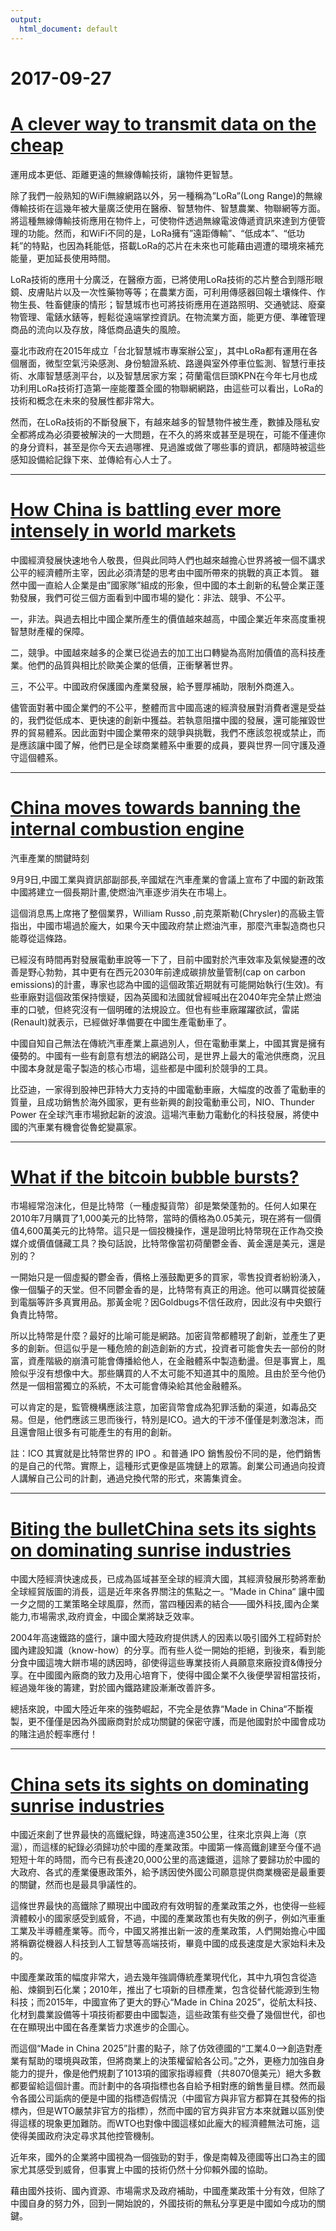 ```yaml
---
output:
  html_document: default
---
```

# 2017-09-27 {-}

# [A clever way to transmit data on the cheap](https://www.economist.com/news/science-and-technology/21728866-long-range-frugal-new-chip-could-be-just-what-smart-city-needs-clever-way)

運用成本更低、距離更遠的無線傳輸技術，讓物件更智慧。

除了我們一般熟知的WiFi無線網路以外，另一種稱為"LoRa"(Long Range)的無線傳輸技術在這幾年被大量廣泛使用在醫療、智慧物件、智慧農業、物聯網等方面。將這種無線傳輸技術應用在物件上，可使物件透過無線電波傳遞資訊來達到方便管理的功能。然而，和WiFi不同的是，LoRa擁有"遠距傳輸"、"低成本"、"低功耗"的特點，也因為耗能低，搭載LoRa的芯片在未來也可能藉由週遭的環境來補充能量，更加延長使用時間。

LoRa技術的應用十分廣泛，在醫療方面，已將使用LoRa技術的芯片整合到隱形眼鏡、皮膚貼片以及一次性藥物等等；在農業方面，可利用傳感器回報土壤條件、作物生長、牲畜健康的情形；智慧城市也可將技術應用在道路照明、交通號誌、廢棄物管理、電錶水錶等，輕鬆從遠端掌控資訊。在物流業方面，能更方便、準確管理商品的流向以及存放，降低商品遺失的風險。

臺北市政府在2015年成立「台北智慧城市專案辦公室」，其中LoRa都有運用在各個層面，微型空氣污染感測、身份驗證系統、路邊與室外停車位監測、智慧行車技術、水庫智慧感測平台，以及智慧居家方案；荷蘭電信巨頭KPN在今年七月也成功利用LoRa技術打造第一座能覆蓋全國的物聯網網路，由這些可以看出，LoRa的技術和概念在未來的發展性都非常大。

然而，在LoRa技術的不斷發展下，有越來越多的智慧物件被生產，數據及隱私安全都將成為必須要被解決的一大問題，在不久的將來或甚至是現在，可能不僅連你的身分資料，甚至是你今天去過哪裡、見過誰或做了哪些事的資訊，都隨時被這些感知設備給記錄下來、並傳給有心人士了。

***
# [How China is battling ever more intensely in world markets](https://www.economist.com/news/leaders/21729430-does-it-play-fair-how-china-battling-ever-more-intensely-world-markets)

中國經濟發展快速地令人敬畏，但與此同時人們也越來越擔心世界將被一個不講求公平的經濟體所主宰，因此必須清楚的思考由中國所帶來的挑戰的真正本質。
雖然中國一直給人企業是由"國家隊"組成的形象，但中國的本土創新的私營企業正蓬勃發展，我們可從三個方面看到中國市場的變化：非法、競爭、不公平。

一，非法。與過去相比中國企業所產生的價值越來越高，中國企業近年來高度重視智慧財產權的保障。

二，競爭。中國越來越多的企業已從過去的加工出口轉變為高附加價值的高科技產業。他們的品質與相比於歐美企業的低價，正衝擊著世界。

三，不公平。中國政府保護國內產業發展，給予豐厚補助，限制外商進入。

儘管面對著中國企業們的不公平，整體而言中國高速的經濟發展對消費者還是受益的，我們從低成本、更快速的創新中獲益。若執意阻擋中國的發展，還可能摧毀世界的貿易體系。因此面對中國企業帶來的競爭與挑戰，我們不應該忽視或禁止，而是應該讓中國了解，他們已是全球商業體系中重要的成員，要與世界一同守護及遵守這個體系。

***
# [China moves towards banning the internal combustion engine](https://www.economist.com/news/business/21728980-its-government-developing-plan-phase-out-vehicles-powered-fossil-fuels-china-moves)

汽車產業的關鍵時刻

9月9日,中國工業與資訊部副部長,辛國斌在汽車產業的會議上宣布了中國的新政策
中國將建立一個長期計畫,使燃油汽車逐步消失在市場上。

這個消息馬上席捲了整個業界，William Russo ,前克萊斯勒(Chrysler)的高級主管指出，中國市場過於龐大，如果今天中國政府禁止燃油汽車，那麼汽車製造商也只能尊從這條路。

已經沒有時間再對發展電動車說等一下了，目前中國對於汽車效率及氣候變遷的改善是野心勃勃，其中更有在西元2030年前達成碳排放量管制(cap on carbon emissions)的計畫，專家也認為中國的這個政策近期就有可能開始執行(生效)。有些車廠對這個政策保持懷疑，因為英國和法國就曾經喊出在2040年完全禁止燃油車的口號，但終究沒有一個明確的法規設立。但也有些車廠躍躍欲試，雷諾(Renault)就表示，已經做好準備要在中國生產電動車了。

中國自知自己無法在傳統汽車產業上贏過別人，但在電動車業上，中國其實是擁有優勢的。中國有一些有創意有想法的網路公司，是世界上最大的電池供應商，況且中國本身就是電子製造的核心市場，這些都是中國利於競爭的工具。

比亞迪，一家得到股神巴菲特大力支持的中國電動車廠，大幅度的改善了電動車的質量，且成功銷售於海外國家，更有些新興的創投電動車公司，NIO、Thunder Power 在全球汽車市場掀起新的波浪。這場汽車動力電動化的科技發展，將使中國的汽車業有機會從魯蛇變贏家。

***
# [What if the bitcoin bubble bursts?](https://www.economist.com/news/leaders/21722841-latest-frenzy-tulipmania-gold-rush-or-dotcom-boom-what-if-bitcoin-bubble)

市場經常泡沫化，但是比特幣（一種虛擬貨幣）卻是繁榮蓬勃的。任何人如果在2010年7月購買了1,000美元的比特幣，當時的價格為0.05美元，現在將有一個價值4,600萬美元的比特幣。這只是一個投機操作，還是證明比特幣現在正作為交換媒介或價值儲藏工具？換句話說，比特幣像當初荷蘭鬱金香、黃金還是美元，還是別的？

一開始只是一個虛擬的鬱金香，價格上漲鼓勵更多的買家，零售投資者紛紛湧入，像一個騙子的天堂。但不同鬱金香的是，比特幣有真正的用途。他可以購買從披薩到電腦等許多真實用品。那黃金呢？因Goldbugs不信任政府，因此沒有中央銀行負責比特幣。

所以比特幣是什麼？最好的比喻可能是網路。加密貨幣都體現了創新，並產生了更多的創新。但這似乎是一種危險的創造創新的方式，投資者可能會失去一部份的財富，資產階級的崩潰可能會傳播給他人，在金融體系中製造動盪。但是事實上，風險似乎沒有想像中大。那些購買的人不太可能不知道其中的風險。且由於至今他仍然是一個相當獨立的系統，不太可能會傳染給其他金融體系。

可以肯定的是，監管機構應該注意，加密貨幣會成為犯罪活動的渠道，如毒品交易。但是，他們應該三思而後行，特別是ICO。過大的干涉不僅僅是刺激泡沫，而且還會阻止很多有可能產生的有用的創新。

註：ICO 其實就是比特幣世界的 IPO 。和普通 IPO 銷售股份不同的是，他們銷售的是自己的代幣。實際上，這種形式更像是區塊鏈上的眾籌。創業公司通過向投資人講解自己公司的計劃，通過兌換代幣的形式，來籌集資金。

***
# [Biting the bulletChina sets its sights on dominating sunrise industries](https://www.economist.com/news/finance-and-economics/21729442-its-record-industrial-policy-successes-patchy-china-sets-its-sights)

中國大陸經濟快速成長，已成為區域甚至全球的經濟大國，其經濟發展形勢將牽動全球經貿版圖的消長，這是近年來各界關注的焦點之一。“Made in China“ 讓中國一夕之間的工業策略全球風靡，然而，當四種因素的結合——國外科技,國內企業能力,市場需求,政府資金，中國企業將缺乏效率。

2004年高速鐵路的盛行，讓中國大陸政府提供誘人的因素以吸引國外工程師對於國內建設知識（know-how）的分享。而有些人從一開始的拒絕，到後來，看到能分食中國這塊大餅市場的誘因時，卻使得這些專業技術人員願意來廠投資&傳授分享。在中國國內廠商的致力及用心培育下，使得中國企業不久後便學習相當技術，經過幾年後的籌建，對於國內鐵路建設漸漸改善許多。

總括來說，中國大陸近年來的強勢崛起，不完全是依靠“Made in China“不斷複製，更不僅僅是因為外國廠商對於成功關鍵的保密守護，而是他國對於中國會成功的賭注過於輕率應付！

***
# [China sets its sights on dominating sunrise industries](https://www.economist.com/news/finance-and-economics/21729442-its-record-industrial-policy-successes-patchy-china-sets-its-sights)

中國近來創了世界最快的高鐵紀錄，時速高達350公里，往來北京與上海（京滬），而這樣的紀錄必須歸功於中國的產業政策。中國第一條高鐵創建至今僅不過短短十年的時間，而今已有長達20,000公里的高速鐵道，這除了要歸功於中國的大政府、各式的產業優惠政策外，給予誘因使外國公司願意提供商業機密是最重要的關鍵，然而也是最具爭議性的。

這條世界最快的高鐵除了顯現出中國政府有效明智的產業政策之外，也使得一些經濟體較小的國家感受到威脅，不過，中國的產業政策也有失敗的例子，例如汽車重工業及半導體產業等。而今，中國又將推出新一波的產業政策，人們開始擔心中國將稱霸從機器人科技到人工智慧等高端技術，畢竟中國的成長速度是大家始料未及的。

中國產業政策的幅度非常大，過去幾年強調傳統產業現代化，其中九項包含從造船、煉鋼到石化業；2010年，推出了七項新的目標產業，包含從替代能源到生物科技；而2015年，中國宣佈了更大的野心“Made in China 2025"，從航太科技、化材到農業設備等十項技術都要由中國製造，這些政策有些交疊了幾個世代，卻也在在顯現出中國在各產業皆力求進步的企圖心。

而這個“Made in China 2025"計畫的點子，除了仿效德國的“工業4.0-->創造對產業有幫助的環境與政策，但將商業上的決策權留給各公司。”之外，更極力加強自身能力的提升，像是他們規劃了1013項的國家指導經費（共8070億美元）絕大多數都要留給這個計畫。而計劃中的各項指標也各自給予相對應的銷售量目標。然而最令各國公司詬病的便是中國的指標造假情況（中國官方與非官方都算在其發佈的指標內，但是WTO嚴禁非官方的指標），然而中國的官方與非官方本來就難以區別使得這樣的現象更加難防。而WTO也對像中國這樣如此龐大的經濟體無法可施，這使得美國政府決定尋求其他控管機制。

近年來，國外的企業將中國視為一個強勁的對手，像是南韓及德國等出口為主的國家尤其感受到威脅，但事實上中國的技術仍然十分仰賴外國的協助。

藉由國外技術、國內資源、市場需求及政府補助，中國產業政策十分有效，但除了中國自身的努力外，回到一開始說的，外國技術的無私分享更是中國如今成功的關鍵。